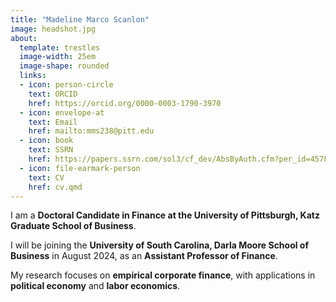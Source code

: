```yaml
---
title: "Madeline Marco Scanlon"
image: headshot.jpg
about:
  template: trestles
  image-width: 25em
  image-shape: rounded
  links:
  - icon: person-circle
    text: ORCID
    href: https://orcid.org/0000-0003-1790-3970
  - icon: envelope-at
    text: Email
    href: mailto:mms238@pitt.edu
  - icon: book
    text: SSRN
    href: https://papers.ssrn.com/sol3/cf_dev/AbsByAuth.cfm?per_id=4578011
  - icon: file-earmark-person
    text: CV
    href: cv.qmd
---
```


I am a **Doctoral Candidate in Finance at the University of Pittsburgh, Katz Graduate School of Business**.

I will be joining the **University of South Carolina, Darla Moore School of Business** in August 2024, as an **Assistant Professor of Finance**.

My research focuses on **empirical corporate finance**, with applications in **political economy** and **labor economics**.

### 
